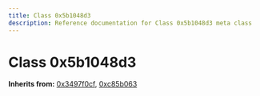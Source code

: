 ```yaml
---
title: Class 0x5b1048d3
description: Reference documentation for Class 0x5b1048d3 meta class
---
```



# Class 0x5b1048d3

**Inherits from:** [0x3497f0cf](/classes/0x3497f0cf), [0xc85b063](/classes/0xc85b063)

<ClassDetails file="/db/classes/0x5b1048d3.f32e3dec382a.json" />
